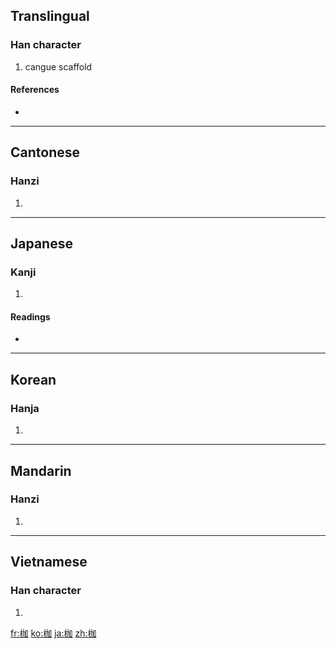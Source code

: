 ==Translingual==

===Han character===
{{Han char|rn=75|rad=木|as=05|sn=9|four=4690<sub>0</sub>|canj=木大尸口 (DKSR)}}

# cangue scaffold

====References====
* {{Han ref|kx=0517.110|dkj=14587|dj=0905.130|hdz=21190.060|uh=67B7|ud=26551|bh=CF45|bd=53061}}

----

==Cantonese==

===Hanzi===
{{yue-hanzi|jyut=|y=ga1}}

# {{defn|Cantonese|sort=木05}}

----

==Japanese==

===Kanji===
{{ja-kanji|grade=|rs=木05}}

# {{defn|Japanese}}

====Readings====
* {{ja-readings|on=[[か]] (ka)|kun=[[からざお]] (karazao), [[かせ]] (kase)}}

----

==Korean==

===Hanja===
{{ko-hanja|hangeul=가|eumhun=|rv=ga|mr=ka|y=ka}}

# {{defn|Korean|sort=木05}}

----

==Mandarin==

===Hanzi===
{{cmn-hanzi|pin=[[jiā]] ([[jia1]])|wg=chia<sup>1</sup>}}

# {{defn|Mandarin|sort=木05}}

----

==Vietnamese==

===Han character===
{{vi-hantu|[[gia]], [[da]], [[dà]], [[già]]|rs=木05}}

# {{defn|Vietnamese|sort=木05}}

[[fr:枷]]
[[ko:枷]]
[[ja:枷]]
[[zh:枷]]